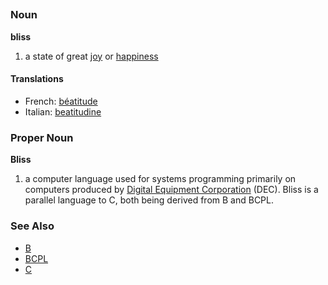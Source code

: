 =={{en}}==
===Noun===
'''bliss'''

# a state of great [[joy]] or [[happiness]]

====Translations====
*French: [[béatitude]]
*Italian: [[beatitudine]]

===Proper Noun===
'''Bliss'''

# a computer language used for systems programming primarily on computers produced by [[Digital Equipment Corporation]] (DEC).  Bliss is a parallel language to C, both being derived from B and BCPL.

===See Also===
*[[B]]
*[[BCPL]]
*[[C]]